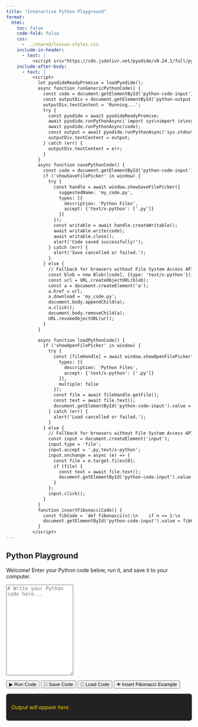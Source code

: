 ```yaml
---
title: "Interactive Python Playground"
format:
  html:
    toc: false
    code-fold: false
    css:
      - ../shared/lesson-styles.css
    include-in-header:
      - text: |
          <script src="https://cdn.jsdelivr.net/pyodide/v0.24.1/full/pyodide.js"></script>
    include-after-body:
      - text: |
          <script>
            let pyodideReadyPromise = loadPyodide();
            async function runGenericPythonCode() {
              const code = document.getElementById('python-code-input').value;
              const outputDiv = document.getElementById('python-output');
              outputDiv.textContent = 'Running...';
              try {
                const pyodide = await pyodideReadyPromise;
                await pyodide.runPythonAsync(`import sys\nimport io\nsys.stdout = io.StringIO()`);
                await pyodide.runPythonAsync(code);
                const output = await pyodide.runPythonAsync('sys.stdout.getvalue()');
                outputDiv.textContent = output;
              } catch (err) {
                outputDiv.textContent = err;
              }
            }
            async function savePythonCode() {
              const code = document.getElementById('python-code-input').value;
              if ('showSaveFilePicker' in window) {
                try {
                  const handle = await window.showSaveFilePicker({
                    suggestedName: 'my_code.py',
                    types: [{
                      description: 'Python Files',
                      accept: {'text/x-python': ['.py']}
                    }]
                  });
                  const writable = await handle.createWritable();
                  await writable.write(code);
                  await writable.close();
                  alert('Code saved successfully!');
                } catch (err) {
                  alert('Save cancelled or failed.');
                }
              } else {
                // Fallback for browsers without File System Access API
                const blob = new Blob([code], {type: 'text/x-python'});
                const url = URL.createObjectURL(blob);
                const a = document.createElement('a');
                a.href = url;
                a.download = 'my_code.py';
                document.body.appendChild(a);
                a.click();
                document.body.removeChild(a);
                URL.revokeObjectURL(url);
              }
            }

            async function loadPythonCode() {
              if ('showOpenFilePicker' in window) {
                try {
                  const [fileHandle] = await window.showOpenFilePicker({
                    types: [{
                      description: 'Python Files',
                      accept: {'text/x-python': ['.py']}
                    }],
                    multiple: false
                  });
                  const file = await fileHandle.getFile();
                  const text = await file.text();
                  document.getElementById('python-code-input').value = text;
                } catch (err) {
                  alert('Load cancelled or failed.');
                }
              } else {
                // Fallback for browsers without File System Access API
                const input = document.createElement('input');
                input.type = 'file';
                input.accept = '.py,text/x-python';
                input.onchange = async (e) => {
                  const file = e.target.files[0];
                  if (file) {
                    const text = await file.text();
                    document.getElementById('python-code-input').value = text;
                  }
                };
                input.click();
              }
            }
            function insertFibonacciCode() {
              const fibCode = `def fibonacci(n):\n    if n <= 1:\n        return n\n    return fibonacci(n-1) + fibonacci(n-2)\n\n# Print the first 10 Fibonacci numbers\nfor i in range(10):\n    print(fibonacci(i))`;
              document.getElementById('python-code-input').value = fibCode;
            }
          </script>
---
```



## Python Playground

Welcome! Enter your Python code below, run it, and save it to your computer.

<textarea id="python-code-input" class="lesson-input" rows="16" placeholder="# Write your Python code here..."></textarea>

<div class="lesson-buttons">
  <button onclick="runGenericPythonCode()" class="run-btn">▶ Run Code</button>
  <button onclick="savePythonCode()" class="save-btn">💾 Save Code</button>
  <button onclick="loadPythonCode()" class="save-btn">📂 Load Code</button>
  <button onclick="insertFibonacciCode()" class="example-btn">➕ Insert Fibonacci Example</button>
</div>

<div id="python-output" class="lesson-terminal" style="margin-top:1em; min-height:2em; background:#222; color:#ffd700; padding:1em; border-radius:6px;">
  <span style="font-style:italic;">Output will appear here.</span>
</div>
